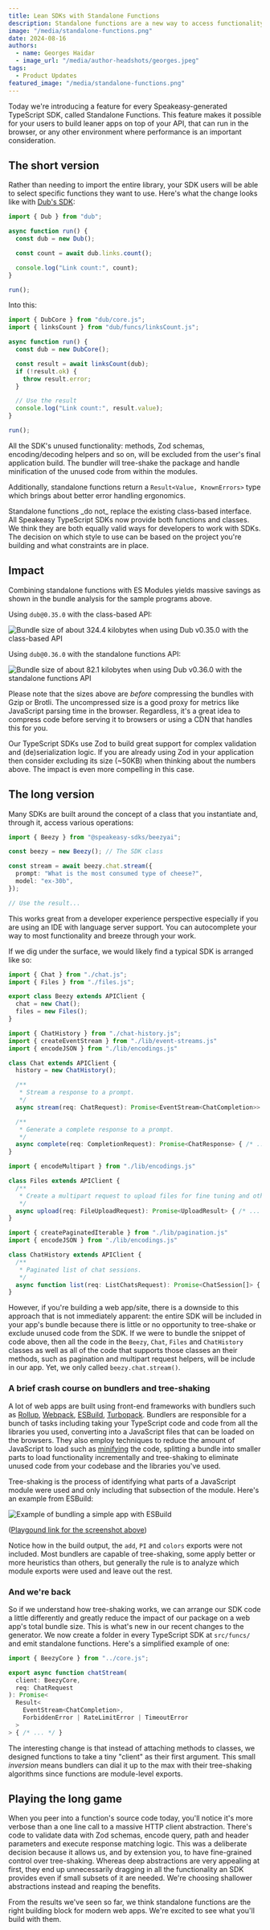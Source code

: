 ```yaml
---
title: Lean SDKs with Standalone Functions
description: Standalone functions are a new way to access functionality in an SDK while maintaining smaller bundle sizes.
image: "/media/standalone-functions.png"
date: 2024-08-16
authors:
  - name: Georges Haidar
  - image_url: "/media/author-headshots/georges.jpeg"
tags:
  - Product Updates
featured_image: "/media/standalone-functions.png"
---
```





Today we're introducing a feature for every Speakeasy-generated TypeScript SDK,
called Standalone Functions. This feature makes it possible for your users to
build leaner apps on top of your API, that can run in the browser, or any other
environment where performance is an important consideration.

## The short version

Rather than needing to import the entire library, your SDK users will be able to
select specific functions they want to use. Here's what the change looks like
with [Dub's SDK](https://dub.co/):

```ts
import { Dub } from "dub";

async function run() {
  const dub = new Dub();

  const count = await dub.links.count();

  console.log("Link count:", count);
}

run();
```

Into this:

```ts
import { DubCore } from "dub/core.js";
import { linksCount } from "dub/funcs/linksCount.js";

async function run() {
  const dub = new DubCore();

  const result = await linksCount(dub);
  if (!result.ok) {
    throw result.error;
  }

  // Use the result
  console.log("Link count:", result.value);
}

run();
```

All the SDK's unused functionality: methods, Zod schemas, encoding/decoding
helpers and so on, will be excluded from the user's final application build. The
bundler will tree-shake the package and handle minification of the unused code
from within the modules.

Additionally, standalone functions return a `Result<Value, KnownErrors>` type
which brings about better error handling ergonomics.

<Callout title="Note" variant="info">
  Standalone functions _do not_ replace the existing class-based interface. All
  Speakeasy TypeScript SDKs now provide both functions and classes. We think
  they are both equally valid ways for developers to work with SDKs. The
  decision on which style to use can be based on the project you're building and
  what constraints are in place.
</Callout>

## Impact

Combining standalone functions with ES Modules yields massive savings as shown
in the bundle analysis for the sample programs above.

Using `dub@0.35.0` with the class-based API:

![Bundle size of about 324.4 kilobytes when using Dub v0.35.0 with the class-based API](/media/dub-0.35.0-impact.jpeg)

Using `dub@0.36.0` with the standalone functions API:

![Bundle size of about 82.1 kilobytes when using Dub v0.36.0 with the standalone functions API](/media/dub-0.36.0-impact.jpeg)

Please note that the sizes above are _before_ compressing the bundles with Gzip
or Brotli. The uncompressed size is a good proxy for metrics like JavaScript
parsing time in the browser. Regardless, it's a great idea to compress code
before serving it to browsers or using a CDN that handles this for you.

<Callout title="Note" variant="info">
  Our TypeScript SDKs use Zod to build great support for complex validation and
  (de)serialization logic. If you are already using Zod in your application then
  consider excluding its size (~50KB) when thinking about the numbers above. The
  impact is even more compelling in this case.
</Callout>

## The long version

Many SDKs are built around the concept of a class that you instantiate and,
through it, access various operations:

```ts
import { Beezy } from "@speakeasy-sdks/beezyai";

const beezy = new Beezy(); // The SDK class

const stream = await beezy.chat.stream({
  prompt: "What is the most consumed type of cheese?",
  model: "ex-30b",
});

// Use the result...
```

This works great from a developer experience perspective especially if you are
using an IDE with language server support. You can autocomplete your way to most
functionality and breeze through your work.

If we dig under the surface, we would likely find a typical SDK is arranged like
so:

<div style={{ height: 440 }}>
  <CodeWithTabs>

```typescript !!tabs src/index.ts
import { Chat } from "./chat.js";
import { Files } from "./files.js";

export class Beezy extends APIClient {
  chat = new Chat();
  files = new Files();
}
```

```typescript !!tabs src/chat.ts
import { ChatHistory } from "./chat-history.js";
import { createEventStream } from "./lib/event-streams.js"
import { encodeJSON } from "./lib/encodings.js"

class Chat extends APIClient {
  history = new ChatHistory();

  /**
   * Stream a response to a prompt.
   */
  async stream(req: ChatRequest): Promise<EventStream<ChatCompletion>> { /* ... */ }

  /**
   * Generate a complete response to a prompt.
   */
  async complete(req: CompletionRequest): Promise<ChatResponse> { /* ... */ }
}
```

```typescript !!tabs src/files.ts
import { encodeMultipart } from "./lib/encodings.js"

class Files extends APIClient {
  /**
   * Create a multipart request to upload files for fine tuning and other jobs.
   */
  async upload(req: FileUploadRequest): Promise<UploadResult> { /* ... */ }
}
```

```typescript !!tabs src/chat-history.ts
import { createPaginatedIterable } from "./lib/pagination.js"
import { encodeJSON } from "./lib/encodings.js"

class ChatHistory extends APIClient {
  /**
   * Paginated list of chat sessions.
   */
  async function list(req: ListChatsRequest): Promise<ChatSession[]> { /* ... */ }
}
```

  </CodeWithTabs>
</div>

However, if you're building a web app/site, there is a downside to this approach
that is not immediately apparent: the entire SDK will be included in your app's
bundle because there is little or no opportunity to tree-shake or exclude unused
code from the SDK. If we were to bundle the snippet of code above, then all the
code in the `Beezy`, `Chat`, `Files` and `ChatHistory` classes as well as all of
the code that supports those classes an their methods, such as pagination and
multipart request helpers, will be include in our app. Yet, we only called
`beezy.chat.stream()`.

### A brief crash course on bundlers and tree-shaking

A lot of web apps are built using front-end frameworks with bundlers such as
[Rollup][rollup], [Webpack][webpack], [ESBuild][esbuild],
[Turbopack][turbopack]. Bundlers are responsible for a bunch of tasks including
taking your TypeScript code and code from all the libraries you used, converting
into a JavaScript files that can be loaded on the browsers. They also employ
techniques to reduce the amount of JavaScript to load such as
[minifying][zod-minify] the code, splitting a bundle into smaller parts to load
functionality incrementally and tree-shaking to eliminate unused code from your
codebase and the libraries you've used.

[rollup]: https://rollupjs.org/
[webpack]: https://webpack.js.org/
[esbuild]: https://esbuild.github.io/
[turbopack]: https://turbo.build/pack/docs
[zod-minify]: /post/writing-zod-code-that-minifies

Tree-shaking is the process of identifying what parts of a JavaScript module
were used and only including that subsection of the module. Here's an example
from ESBuild:

![Example of bundling a simple app with ESBuild](/media/esbuild-bundle-example.jpeg)

([Playgound link for the screenshot above][esbuild-playground])

[esbuild-playground]: https://esbuild.github.io/try/#YgAwLjIzLjAALS1idW5kbGUgLS1mb3JtYXQ9ZXNtAGUAZW50cnkuanMAaW1wb3J0IHsgZ3JlZXQgfSBmcm9tICIuL21vZHVsZS1hLmpzIjsKCmNvbnNvbGUubG9nKGdyZWV0KCJHZW9yZ2VzIikpOwAAbW9kdWxlLWEuanMAZXhwb3J0IGZ1bmN0aW9uIGdyZWV0KG5hbWUpIHsKICByZXR1cm4gYEhlbGxvLCAke25hbWV9IWA7Cn0KCmV4cG9ydCBmdW5jdGlvbiBhZGQoYSwgYikgewogIHJldHVybiBhICsgYjsKfQoKZXhwb3J0IGNvbnN0IFBJID0gMy4xNDsKCmV4cG9ydCBjb25zdCBjb2xvcnMgPSB7CiAgcmVkOiAiI2ZmMDAwMCIsCiAgZ3JlZW46ICIjMDBmZjAwIiwKICBibHVlOiAiIzAwMDBmZiIsCn07

Notice how in the build output, the `add`, `PI` and `colors` exports were not
included. Most bundlers are capable of tree-shaking, some apply better or more
heuristics than others, but generally the rule is to analyze which module
exports were used and leave out the rest.

### And we're back

So if we understand how tree-shaking works, we can arrange our SDK code a little
differently and greatly reduce the impact of our package on a web app's total
bundle size. This is what's new in our recent changes to the generator. We now
create a folder in every TypeScript SDK at `src/funcs/` and emit standalone
functions. Here's a simplified example of one:

```typescript
import { BeezyCore } from "../core.js";

export async function chatStream(
  client: BeezyCore,
  req: ChatRequest
): Promise<
  Result<
    EventStream<ChatCompletion>,
    ForbiddenError | RateLimitError | TimeoutError
  >
> { /* ... */ }
```

The interesting change is that instead of attaching methods to classes, we
designed functions to take a tiny "client" as their first argument. This small
_inversion_ means bundlers can dial it up to the max with their tree-shaking
algorithms since functions are module-level exports.

## Playing the long game

When you peer into a function's source code today, you'll notice it's more
verbose than a one line call to a massive HTTP client abstraction. There's code
to validate data with Zod schemas, encode query, path and header parameters and
execute response matching logic. This was a deliberate decision because it
allows us, and by extension you, to have fine-grained control over tree-shaking.
Whereas deep abstractions are very appealing at first, they end up unnecessarily
dragging in all the functionality an SDK provides even if small subsets of it
are needed. We're choosing shallower abstractions instead and reaping the
benefits.

From the results we've seen so far, we think standalone functions are the right
building block for modern web apps. We're excited to see what you'll build with
them.

